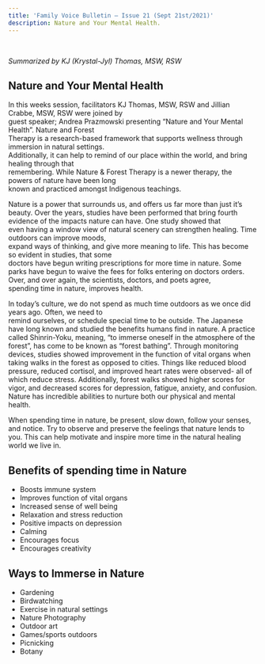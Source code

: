 ```yaml
---
title: 'Family Voice Bulletin – Issue 21 (Sept 21st/2021)'
description: Nature and Your Mental Health.
---
```

<br />

_Summarized by KJ (Krystal-Jyl) Thomas, MSW, RSW_

## Nature and Your Mental Health

In	this	weeks	session, facilitators KJ	Thomas,	MSW,	RSW	and	Jillian	Crabbe,	MSW,	RSW were	joined	by	
guest	speaker;	Andrea	Prazmowski	presenting		“Nature	and	Your	Mental	Health”. Nature	and	Forest	
Therapy	is	a	research-based	framework	that	supports	wellness	through	immersion	in	natural	settings.	
Additionally,	it	can	help	to	remind	of	our	place	within the	world,	and	bring	healing	through	that	
remembering.	While	Nature	&	Forest	Therapy	is	a	newer	therapy,	the	powers	of	nature	have	been	long	
known	and	practiced	amongst	Indigenous	teachings.	

Nature	is	a	power that	surrounds	us,	and	offers	us	far	more	than	just	it’s beauty.	Over	the	years,	studies	
have	been	performed	that	bring fourth evidence	of	the impacts	nature	can	have.	One	study	showed	that	
even	having	a window view	of	natural	scenery	can	strengthen	healing.	Time	outdoors	can	improve	moods,	
expand	ways	of	thinking,	and	give	more	meaning	to	life.	This	has	become	so	evident	in	studies,	that	some	
doctors	have	begun	writing	prescriptions	for	more	time	in	nature.	Some	parks	have	begun	to	waive	the	
fees	for	folks	entering	on	doctors	orders.	Over,	and	over	again,	the	scientists,	doctors,	and	poets	agree,	
spending	time	in nature,	improves	health.	

In	today’s culture,	we	do	not	spend	as	much	time	outdoors	as	we	once	did	years	ago.	Often,	we	need	to	
remind	ourselves,	or	schedule	special	time	to	be	outside.	The	Japanese	have	long	known	and	studied	the	
benefits	humans	find	in nature.	A	practice	called	Shinrin-Yoku,	meaning,	“to	immerse	oneself	in	the	
atmosphere	of	the	forest”,	has	come	to	be	known	as	“forest	bathing”.	Through	monitoring	devices,	studies	
showed	improvement	in	the	function	of	vital	organs	when	taking	walks	in	the	forest	as	opposed	to	cities.	
Things	like	reduced	blood	pressure,	reduced	cortisol,	and	improved	heart	rates	were	observed- all	of	
which	reduce	stress.	Additionally,	forest	walks	showed	higher	scores	for	vigor,	and	decreased	scores	for	
depression,	fatigue,	anxiety,	and	confusion.	Nature	has	incredible	abilities	to	nurture	both	our	physical	and	
mental	health.	

When	spending	time	in	nature,	be	present,	slow	down,	follow	your	senses,	and	notice.	Try	to	observe	and	
preserve	the	feelings	that	nature	lends	to	you.	This	can	help	motivate	and	inspire	more	time	in	the	natural	
healing	world	we	live	in.		

## Benefits of spending time in Nature
- Boosts	immune	system	
- Improves	function	of	vital	organs	
- Increased	sense	of	well	being
- Relaxation	and	stress	reduction	
- Positive	impacts	on	depression
- Calming	
- Encourages	focus
- Encourages	creativity	

## Ways to Immerse in Nature
- Gardening
- Birdwatching
- Exercise	in	natural	settings
- Nature	Photography
- Outdoor	art
- Games/sports	outdoors
- Picnicking	
- Botany		


